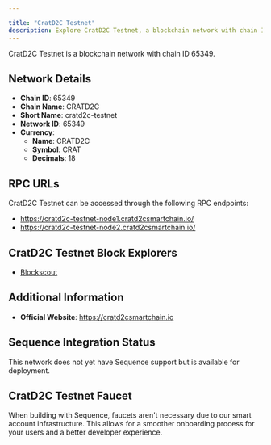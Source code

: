 ```yaml
---

title: "CratD2C Testnet"
description: Explore CratD2C Testnet, a blockchain network with chain ID 65349. Learn about its native currency, CRATD2C, and how to interact with the network.
---
```




CratD2C Testnet is a blockchain network with chain ID 65349.

## Network Details

- **Chain ID**: 65349
- **Chain Name**: CRATD2C
- **Short Name**: cratd2c-testnet
- **Network ID**: 65349
- **Currency**: 
  - **Name**: CRATD2C
  - **Symbol**: CRAT
  - **Decimals**: 18

## RPC URLs

CratD2C Testnet can be accessed through the following RPC endpoints:

- https://cratd2c-testnet-node1.cratd2csmartchain.io/
- https://cratd2c-testnet-node2.cratd2csmartchain.io/

## CratD2C Testnet Block Explorers

- [Blockscout](https://explorer-testnet.cratd2csmartchain.io)

## Additional Information

- **Official Website**: https://cratd2csmartchain.io

## Sequence Integration Status

This network does not yet have Sequence support but is available for deployment.

## CratD2C Testnet Faucet

When building with Sequence, faucets aren't necessary due to our smart account infrastructure. This allows for a smoother onboarding process for your users and a better developer experience.
